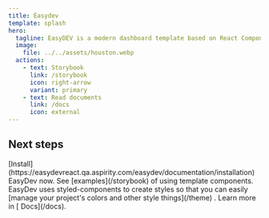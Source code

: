 ```yaml
---
title: Easydev
template: splash
hero:
  tagline: EasyDEV is a modern dashboard template based on React Components. We’ve used modern technologies and best practices to make our product easy to work with.<br/> It’s the most convenient template for developers, because of React Components, clean code and detailed documentation, which allows you to build any projects easily! Use it for e-commerce, analytics, sports and other types of web or mobile applications.
  image:
    file: ../../assets/houston.webp
  actions:
    - text: Storybook
      link: /storybook
      icon: right-arrow
      variant: primary
    - text: Read documents
      link: /docs
      icon: external
---
```



## Next steps

<CardGrid stagger>
	<Card title="Installation" icon="rocket">
		[Install](https://easydevreact.qa.aspirity.com/easydev/documentation/installation) EasyDev now.
	</Card>
	<Card title="Components" icon="puzzle">
		See [examples](/storybook) of using template components.
	</Card>
	<Card title="Change color theme" icon="pencil">
		EasyDev uses styled-components to create styles so that you can easily [manage your project's colors and other style things](/theme) .
	</Card>
	<Card title="Read the docs" icon="document">
		Learn more in [ Docs](/docs).
	</Card>
</CardGrid>
